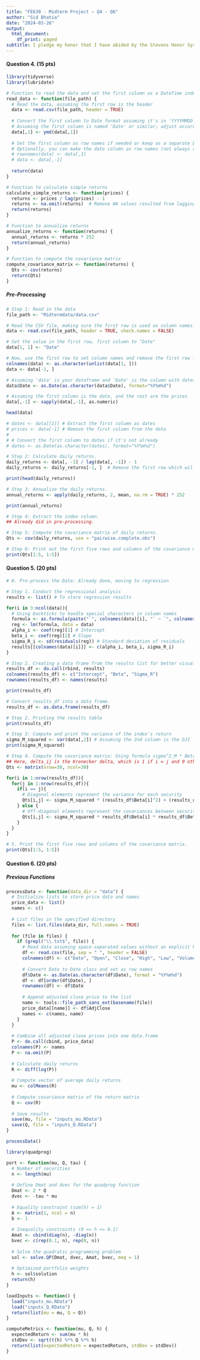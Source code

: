 ```yaml
---
title: "FE630 - Midterm Project ~ Q4 - Q6"
author: "Sid Bhatia"
date: "2024-03-26"
output:
  html_document:
    df_print: paged
subtitle: I pledge my honor that I have abided by the Stevens Honor System.
---
```


#### Question 4. (15 pts)

```r
library(tidyverse)
library(lubridate)

# Function to read the data and set the first column as a DateTime index
read_data <- function(file_path) {
  # Read the data, assuming the first row is the header
  data <- read.csv(file_path, header = TRUE)
  
  # Convert the first column to Date format assuming it's in 'YYYYMMDD' format
  # Assuming the first column is named 'Date' or similar; adjust accordingly
  data[,1] <- ymd(data[,1])
  
  # Set the first column as row names if needed or keep as a separate Date column
  # Optionally, you can make the date column as row names (not always recommended for time series data in R)
  # rownames(data) <- data[,1]
  # data <- data[,-1]
  
  return(data)
}

# Function to calculate simple returns
calculate_simple_returns <- function(prices) {
  returns <- prices / lag(prices) - 1
  returns <- na.omit(returns)  # Remove NA values resulted from lagging
  return(returns)
}

# Function to annualize returns
annualize_returns <- function(returns) {
  annual_returns <- returns * 252
  return(annual_returns)
}

# Function to compute the covariance matrix
compute_covariance_matrix <- function(returns) {
  Qts <- cov(returns)
  return(Qts)
}
```

##### Pre-Processing

```r
# Step 1: Read in the data
file_path <- "Midtermdata/data.csv"

# Read the CSV file, making sure the first row is used as column names.
data <- read.csv(file_path, header = TRUE, check.names = FALSE)

# Set the value in the first row, first column to "Date"
data[1, 1] <- "Date"

# Now, use the first row to set column names and remove the first row from the data
colnames(data) <- as.character(unlist(data[1, ]))
data <- data[-1, ]

# Assuming 'data' is your dataframe and 'Date' is the column with dates in YYYYMMDD format
data$Date <- as.Date(as.character(data$Date), format="%Y%m%d")

# Assuming the first column is the date, and the rest are the prices
data[,-1] <- sapply(data[,-1], as.numeric)

head(data)
```


```r
# dates <- data[[1]] # Extract the first column as dates
# prices <- data[-1] # Remove the first column from the data
# 
# # Convert the first column to dates if it's not already
# dates <- as.Date(as.character(dates), format="%Y%m%d")

# Step 2: Calculate daily returns.
daily_returns <- data[, -1] / lag(data[, -1]) - 1
daily_returns <- daily_returns[-1, ]  # Remove the first row which will be NA.

print(head(daily_returns))

# Step 3: Annualize the daily returns.
annual_returns <- apply(daily_returns, 2, mean, na.rm = TRUE) * 252

print(annual_returns)

# Step 4: Extract the index column.
## Already did in pre-processing.

# Step 5: Compute the covariance matrix of daily returns.
Qts <- cov(daily_returns, use = "pairwise.complete.obs")

# Step 6: Print out the first five rows and columns of the covariance matrix.
print(Qts[1:5, 1:5])
```

#### Question 5. (20 pts)

```r
# 0. Pre-process the Data: Already done, moving to regression

# Step 1. Conduct the regressional analysis
results <- list() # To store regression results

for(i in 3:ncol(data)){
  # Using backticks to handle special characters in column names
  formula <- as.formula(paste("`", colnames(data)[i], "` ~ `", colnames(data)[2], "`", sep = ""))
  reg <- lm(formula, data = data)
  alpha_i <- coef(reg)[1] # Intercept
  beta_i <- coef(reg)[2] # Slope
  sigma_R_i <- sd(residuals(reg)) # Standard deviation of residuals
  results[[colnames(data)[i]]] <- c(alpha_i, beta_i, sigma_R_i)
}

# Step 2. Creating a data frame from the results list for better visualization
results_df <- do.call(rbind, results)
colnames(results_df) <- c("Intercept", "Beta", "Sigma_R")
rownames(results_df) <- names(results)

print(results_df)

# Convert results_df into a data frame.
results_df <- as.data.frame(results_df)

# Step 2. Printing the results table
print(results_df)

# Step 3: Compute and print the variance of the index's return
sigma_M_squared <- var(data[,2]) # Assuming the 2nd column is the DJI
print(sigma_M_squared)

# Step 4. Compute the covariance matrix: Using formula sigma^2_M * Beta_i * Beta_j + delta_ij * sigma^2_Ri
## Here, delta_ij is the Kronecker delta, which is 1 if i = j and 0 otherwise
Qts <- matrix(nrow=30, ncol=30)

for(i in 1:nrow(results_df)){
  for(j in 1:nrow(results_df)){
    if(i == j){
      # Diagonal elements represent the variance for each security
      Qts[i,j] <- sigma_M_squared * (results_df$Beta[i]^2) + (results_df$Sigma_R[i]^2)
    } else {
      # Off-diagonal elements represent the covariances between securities
      Qts[i,j] <- sigma_M_squared * results_df$Beta[i] * results_df$Beta[j]
    }
  }
}

# 5. Print the first five rows and columns of the covariance matrix.
print(Qts[1:5, 1:5])
```

#### Question 6. (20 pts)

##### Previous Functions

```r
processData <- function(data_dir = "data") {
  # Initialize lists to store price data and names
  price_data <- list()
  names <- c()
  
  # List files in the specified directory
  files <- list.files(data_dir, full.names = TRUE)
  
  for (file in files) {
    if (grepl("\\.txt$", file)) {
      # Read data assuming space-separated values without an explicit header
      df <- read.csv(file, sep = " ", header = FALSE)
      colnames(df) <- c("Date", "Open", "Close", "High", "Low", "Volume", "AdjClose")
      
      # Convert Date to Date class and set as row names
      df$Date <- as.Date(as.character(df$Date), format = "%Y%m%d")
      df <- df[order(df$Date), ]
      rownames(df) <- df$Date
      
      # Append adjusted close price to the list
      name <- tools::file_path_sans_ext(basename(file))
      price_data[[name]] <- df$AdjClose
      names <- c(names, name)
    }
  }
  
  # Combine all adjusted close prices into one data.frame
  P <- do.call(cbind, price_data)
  colnames(P) <- names
  P <- na.omit(P)
  
  # Calculate daily returns
  R <- diff(log(P))
  
  # Compute vector of average daily returns
  mu <- colMeans(R)
  
  # Compute covariance matrix of the return matrix
  Q <- cov(R)
  
  # Save results
  save(mu, file = "inputs_mu.RData")
  save(Q, file = "inputs_Q.RData")
}

processData()
```

```r
library(quadprog)

port <- function(mu, Q, tau) {
  # Number of securities
  n <- length(mu)
  
  # Define Dmat and dvec for the quadprog function
  Dmat <- 2 * Q
  dvec <- -tau * mu
  
  # Equality constraint (sum(h) = 1)
  A <- matrix(1, ncol = n)
  b <- 1
  
  # Inequality constraints (0 <= h <= 0.1)
  Amat <- cbind(diag(n), -diag(n))
  bvec <- c(rep(0.1, n), rep(0, n))
  
  # Solve the quadratic programming problem
  sol <- solve.QP(Dmat, dvec, Amat, bvec, meq = 1)
  
  # Optimized portfolio weights
  h <- sol$solution
  return(h)
}
```

```r
loadInputs <- function() {
  load("inputs_mu.RData")
  load("inputs_Q.RData")
  return(list(mu = mu, Q = Q))
}

computeMetrics <- function(mu, Q, h) {
  expectedReturn <- sum(mu * h)
  stdDev <- sqrt(t(h) %*% Q %*% h)
  return(list(expectedReturn = expectedReturn, stdDev = stdDev))
}
```



